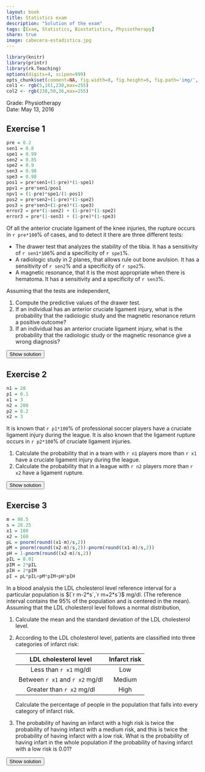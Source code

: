 ```yaml
---
layout: book
title: Statistics exam
description: "Solution of the exam"
tags: [Exam, Statistics, Biostatistics, Physiotherapy]
share: true
image: cabecera-estadistica.jpg
---
```


```r
library(knitr)
library(printr)
library(rk.Teaching)
options(digits=4, scipen=999)
opts_chunk$set(comment=NA, fig.width=8, fig.height=6, fig.path='img/', fig.align="center", dev="svg", digits=4, echo=FALSE, warning=FALSE, message=FALSE)
col1 <- rgb(5,161,230,max=255)
col2 <- rgb(238,50,36,max=255)
```

Grade: Physiotherapy  
Date: May 13, 2016 

## Exercise 1
```r
pre = 0.2
sen1 = 0.8
spe1 = 0.99
sen2 = 0.85
spe2 = 0.9
sen3 = 0.98
spe3 = 0.98
pos1 = pre*sen1+(1-pre)*(1-spe1)
ppv1 = pre*sen1/pos1
npv1 = (1-pre)*spe1/(1-pos1)
pos2 = pre*sen2+(1-pre)*(1-spe2)
pos3 = pre*sen3+(1-pre)*(1-spe3)
error2 = pre*(1-sen2) + (1-pre)*(1-spe2)
error3 = pre*(1-sen3) + (1-pre)*(1-spe3)
```

Of all the anterior cruciate ligament of the knee injuries, the rupture occurs in `r pre*100`% of cases, and to detect it there are three different tests:
    
- The drawer test that analyzes the stability of the tibia. It has a sensitivity of `r sen1*100`% and a specificity of `r spe1`%.
- A radiologic study in 2 planes, that allows rule out bone avulsion. It has a sensitivity of `r sen2`% and a specificity of `r spe2`%.
- A magnetic resonance, that it is the most appropriate when there is hematoma. It has a sensitivity and a specificity of `r sen3`%.

Assuming that the tests are independent, 

1. Compute the predictive values of the drawer test.
2. If an individual has an anterior cruciate ligament injury, what is the probability that the radiologic study and the magnetic resonance return a positive outcome? 
3. If an individual has an anterior cruciate ligament injury, what is the probability that the radiologic study or the magnetic resonance give a wrong diagnosis?

<div><button class="solution">Show solution</button></div>
<div id="solution" style="display: none">
1. $PPV_1 = P(D\vert +_1) = `r ppv1`$ and $NPV_1=P(\bar D\vert -_1)=`r npv1`$. <br/>
2. $P(+_2)=`r pos2`$, $P(+_3)=`r pos3`$ and $P(+_2\cap +_3)=`r pos2*pos3`$.  <br/>
3. $P(\mbox{Error}_2)=`r error2`$, $P(\mbox{Error}_3)=`r error3`$ and $P(\mbox{Error}_2\cup \mbox{Error}_3)=`r error2 + error3 - error2*error3`$.
</div>

## Exercise 2
```r
n1 = 20
p1 = 0.1
x1 = 3
n2 = 200
p2 = 0.2
x2 = 3
```

It is known that `r p1*100`% of professional soccer players have a cruciate ligament injury during the league. It is also known that the ligament rupture occurs in `r p2*100`% of cruciate ligament injuries.
    
1. Calculate the probability that in a team with `r n1` players more than `r x1` have a cruciate ligament injury during the league.
2. Calculate the probability that in a league with `r n2` players more than `r x2` have a ligament rupture.

<div><button class="solution">Show solution</button></div>
<div id="solution" style="display: none">
1. Naming $X$ to the number of players in a team with a cruciate ligament injury, $P(X>`r x1`)=`r pbinom(x1, n1, p1, lower.tail=F)`$. <br/>
2. Naming $Y$ to the number of players in a league with a ligament rupture, $P(Y>`r x2`)= `r ppois(x2, n2*p1*p2, lower.tail=F)`$.
</div>


## Exercise 3
```r
m = 98.5
s = 28.25
x1 = 100
x2 = 160
pL = pnorm(round((x1-m)/s,2))
pM = pnorm(round((x2-m)/s,2))-pnorm(round((x1-m)/s,2))
pH = 1-pnorm(round((x2-m)/s,2))
pIL = 0.01
pIM = 2*pIL
pIH = 2*pIM
pI = pL*pIL+pM*pIM+pH*pIH
```

In a blood analysis the LDL cholesterol level reference interval for a particular population is $(`r m-2*s`,`r m+2*s`)$ mg/dl. (The reference interval contains the 95% of the population and is centered in the mean).  
Assuming that the LDL cholesterol level follows a normal distribution, 

1. Calculate the mean and the standard deviation of the LDL cholesterol level.
2. According to the LDL cholesterol level, patients are classified into three categories of infarct risk:

   |LDL cholesterol level     | Infarct risk |
   |:------------------------:|:------------:|
   |Less than `r x1` mg/dl       | Low          |
   |Between `r x1` and `r x2` mg/dl | Medium       |
   |Greater than `r x2` mg/dl    | High         |
 
   Calculate the percentage of people in the population that falls into every category of infarct risk. 

3. The probability of having an infarct with a high risk is twice the probability of having infarct with a medium risk, and this is twice the probability of having infarct with a low risk. What is the probability of having infart in the whole population if the probability of having infarct with a low risk is 0.01?

<div><button class="solution">Show solution</button></div>
<div id="solution" style="display: none">
Naming $C$ to the LDL cholesterol level, <br/>
1. $\mu=`r m`$ mg/dl and $\sigma=`r s`$ mg/dl. <br/>
2. $P(\mbox{Low})=P(C<`r x1`)=`r pL`$, $P(\mbox{Medium})=P(`r x1`\leq C\leq `r x2`)=`r pM`$ and $P(\mbox{Low})=P(C>`r x2`)=`r pH`$. Thus, there are `r round(pL,4)*100`% of persons with low risk,  `r round(pM,4)*100`% of persons with medium risk and  `r round(pH,4)*100`% of persons with high risk. <br/>
3. Naming $I$ to the event of havig an infarct, $P(I)=`r pI`$.
</div>

